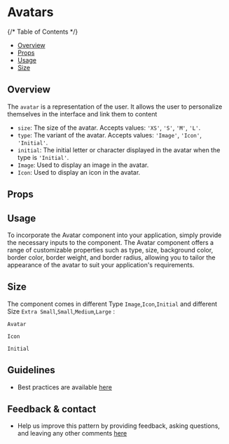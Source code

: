 
<Meta of={AvatarStories} />

# Avatars

{/* Table of Contents */}

* [Overview](#overview)
* [Props](#props)
* [Usage](#usage)
* [Size](#variants)

## Overview

The `avatar` is a representation of the user. It allows the user to personalize themselves in the interface and link them to content

* `size`: The size of the avatar. Accepts values: `'XS'`, `'S'`, `'M'`, `'L'`.
* `type`: The variant of the avatar. Accepts values: `'Image'`, `'Icon'`, `'Initial'`.
* `initial`: The initial letter or character displayed in the avatar when the type is `'Initial'`.
* `Image`: Used to display an image in the avatar.
* `Icon`: Used to display an icon in the avatar.

<Canvas of={AvatarStories.Default}>
</Canvas>

## Props

<Controls />

## Usage

To incorporate the Avatar component into your application, simply provide the necessary inputs to the component. The Avatar component offers a range of customizable properties such as type, size, background color, border color, border weight, and border radius, allowing you to tailor the appearance of the avatar to suit your application's requirements.

## Size

The component comes in different Type `Image`,`Icon`,`Initial`  and different Size `Extra Small`,`Small`,`Medium`,`Large` :

`Avatar`

<Canvas of={AvatarStories.ImageSize}>
</Canvas>

`Icon`

<Canvas of={AvatarStories.IconSize}>
</Canvas>

`Initial`

<Canvas of={AvatarStories.Type}>
</Canvas>


## Guidelines

* Best practices are available [here](https://zeroheight.com/9b39bb2a0/p/812a2f-avatar/b/964f27)

## Feedback & contact

* Help us improve this pattern by providing feedback, asking questions, and leaving any other comments [here](https://github.com/bouygues-construction/design-system-bycn/issues/new)
